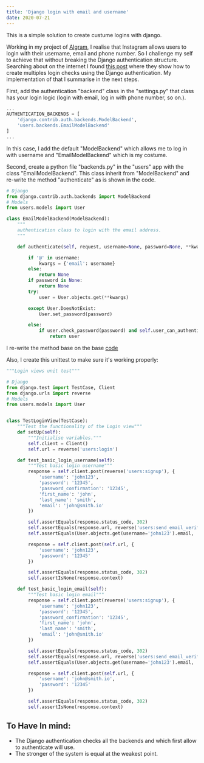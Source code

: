 ```yaml
---
title: 'Django login with email and username'
date: 2020-07-21
---
```


This is a simple solution to create custume logins with django.

<!--more-->

Working in my project of [AIgram](https://github.com/jadry92/Platzigram-project), I realise that Instagram allows users to login with their username, email and phone number. So I challenge my self to achieve that without breaking the Django authentication structure. Searching about on the internet I found [this post](https://stackoverflow.com/questions/25316765/log-in-user-using-either-email-address-or-username-in-django) where they show how to create multiples login checks using the Django authentication. My implementation of that I summarise in the next steps.

First, add the authentication "backend" class in the "settings.py" that class has your login logic (login with email, log in with phone number, so on.).

```python
...
AUTHENTICATION_BACKENDS = [
    'django.contrib.auth.backends.ModelBackend',
    'users.backends.EmailModelBackend'
]
...
```

In this case, I add the default "ModelBackend" which allows me to log in with username and "EmailModelBackend" which is my costume.

Second, create a python file "backends.py" in the "users" app with the class "EmailModelBackend".
This class inherit from "ModelBackend" and re-write the method "authenticate" as is shown in the code.

```python
# Django
from django.contrib.auth.backends import ModelBackend
# Models
from users.models import User

class EmailModelBackend(ModelBackend):
    """
    authentication class to login with the email address.
    """

    def authenticate(self, request, username=None, password=None, **kwargs):

        if '@' in username:
            kwargs = {'email': username}
        else:
            return None
        if password is None:
            return None
        try:
            user = User.objects.get(**kwargs)

        except User.DoesNotExist:
            User.set_password(password)

        else:
            if user.check_password(password) and self.user_can_authenticate(user):
                return user

```

I re-write the method base on the base [code](https://github.com/django/django/blob/3d16496037fbb8a6bbc6b6e354fa4f5eb65e6cea/django/contrib/auth/backends.py#L9)

Also, I create this unittest to make sure it's working properly:

```python
"""Login views unit test"""

# Django
from django.test import TestCase, Client
from django.urls import reverse
# Models
from users.models import User


class TestLoginView(TestCase):
    """Test the functionality of the Login view"""
    def setUp(self):
        """Initialise variables."""
        self.client = Client()
        self.url = reverse('users:login')

    def test_basic_login_username(self):
        """Test basic login username"""
        response = self.client.post(reverse('users:signup'), {
            'username': 'john123',
            'password': '12345',
            'password_confirmation': '12345',
            'first_name': 'john',
            'last_name': 'smith',
            'email': 'john@smith.io'
        })

        self.assertEquals(response.status_code, 302)
        self.assertEquals(response.url, reverse('users:send_email_verification'))
        self.assertEquals(User.objects.get(username='john123').email, 'john@smith.io')

        response = self.client.post(self.url, {
            'username': 'john123',
            'password': '12345'
        })

        self.assertEquals(response.status_code, 302)
        self.assertIsNone(response.context)

    def test_basic_login_email(self):
        """Test basic login email"""
        response = self.client.post(reverse('users:signup'), {
            'username': 'john123',
            'password': '12345',
            'password_confirmation': '12345',
            'first_name': 'john',
            'last_name': 'smith',
            'email': 'john@smith.io'
        })

        self.assertEquals(response.status_code, 302)
        self.assertEquals(response.url, reverse('users:send_email_verification'))
        self.assertEquals(User.objects.get(username='john123').email, 'john@smith.io')

        response = self.client.post(self.url, {
            'username': 'john@smith.io',
            'password': '12345'
        })

        self.assertEquals(response.status_code, 302)
        self.assertIsNone(response.context)

```

## To Have In mind:

- The Django authentication checks all the backends and which first allow to authenticate will use.
- The stronger of the system is equal at the weakest point.
